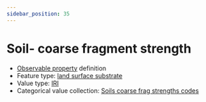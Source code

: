 ```yaml
---
sidebar_position: 35
---
```



# Soil- coarse fragment strength

- [Observable property](/viewers/dawe-vocabs?uri=https://linked.data.gov.au/def/test/dawe-cv/7739f6d5-06dd-42da-82ae-763fd62ff0f0) definition
- Feature type: [land surface substrate](http://linked.data.gov.au/def/tern-cv/aef12cd6-3826-4988-a54c-8578d3fb4c8d)
- Value type: [IRI](https://w3id.org/tern/ontologies/tern/IRI)
- Categorical value collection: [Soils coarse frag strengths codes](/viewers/dawe-vocabs?uri=https://linked.data.gov.au/def/test/dawe-cv/1ac1c1c1-5a64-47e4-b593-aabfefd57e46)

<Example protocolModule="plot-soil-description" observableProperty="https://linked.data.gov.au/def/test/dawe-cv/7739f6d5-06dd-42da-82ae-763fd62ff0f0" />
